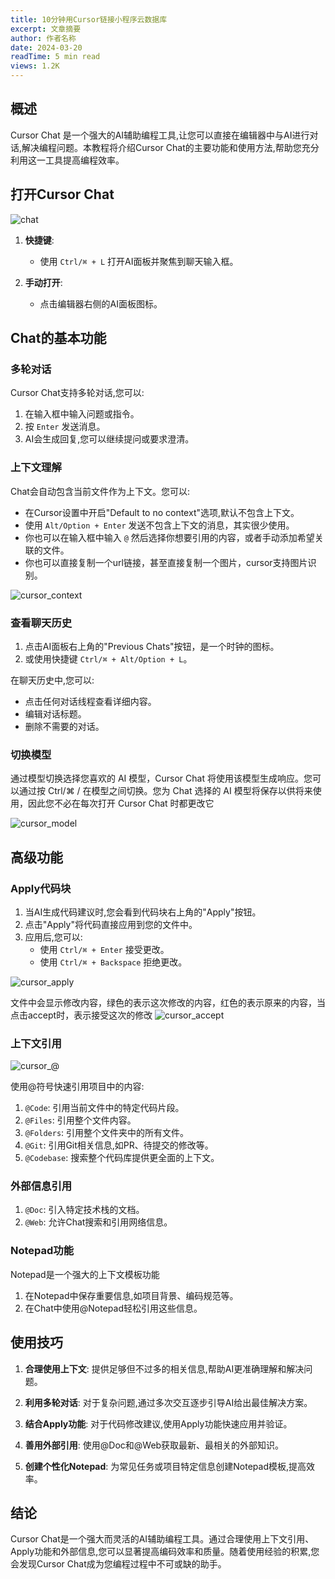 ```yaml
---
title: 10分钟用Cursor链接小程序云数据库
excerpt: 文章摘要
author: 作者名称
date: 2024-03-20
readTime: 5 min read
views: 1.2K
---
```


## 概述

Cursor Chat 是一个强大的AI辅助编程工具,让您可以直接在编辑器中与AI进行对话,解决编程问题。本教程将介绍Cursor Chat的主要功能和使用方法,帮助您充分利用这一工具提高编程效率。

## 打开Cursor Chat

![chat](/chat.png)

1. **快捷键**: 
   - 使用 `Ctrl/⌘ + L` 打开AI面板并聚焦到聊天输入框。

2. **手动打开**:
   - 点击编辑器右侧的AI面板图标。

## Chat的基本功能

### 多轮对话

Cursor Chat支持多轮对话,您可以:

1. 在输入框中输入问题或指令。
2. 按 `Enter` 发送消息。
3. AI会生成回复,您可以继续提问或要求澄清。

### 上下文理解

Chat会自动包含当前文件作为上下文。您可以:

- 在Cursor设置中开启"Default to no context"选项,默认不包含上下文。
- 使用 `Alt/Option + Enter` 发送不包含上下文的消息，其实很少使用。
- 你也可以在输入框中输入 `@` 然后选择你想要引用的内容，或者手动添加希望关联的文件。
- 你也可以直接复制一个url链接，甚至直接复制一个图片，cursor支持图片识别。

![cursor_context](/context.png)


### 查看聊天历史

1. 点击AI面板右上角的"Previous Chats"按钮，是一个时钟的图标。
2. 或使用快捷键 `Ctrl/⌘ + Alt/Option + L`。

在聊天历史中,您可以:
- 点击任何对话线程查看详细内容。
- 编辑对话标题。
- 删除不需要的对话。

### 切换模型

通过模型切换选择您喜欢的 AI 模型，Cursor Chat 将使用该模型生成响应。您可以通过按 Ctrl/⌘ / 在模型之间切换。您为 Chat 选择的 AI 模型将保存以供将来使用，因此您不必在每次打开 Cursor Chat 时都更改它

![cursor_model](/cursor_model.png)

## 高级功能

### Apply代码块

1. 当AI生成代码建议时,您会看到代码块右上角的"Apply"按钮。
2. 点击"Apply"将代码直接应用到您的文件中。
3. 应用后,您可以:
   - 使用 `Ctrl/⌘ + Enter` 接受更改。
   - 使用 `Ctrl/⌘ + Backspace` 拒绝更改。

![cursor_apply](/cursor_apply.png)

文件中会显示修改内容，绿色的表示这次修改的内容，红色的表示原来的内容，当点击accept时，表示接受这次的修改
![cursor_accept](/cursor_accept.png)

### 上下文引用

![cursor_@](/cursor_@.png)

使用@符号快速引用项目中的内容:

1. `@Code`: 引用当前文件中的特定代码片段。
2. `@Files`: 引用整个文件内容。
3. `@Folders`: 引用整个文件夹中的所有文件。
4. `@Git`: 引用Git相关信息,如PR、待提交的修改等。
5. `@Codebase`: 搜索整个代码库提供更全面的上下文。

### 外部信息引用

1. `@Doc`: 引入特定技术栈的文档。
2. `@Web`: 允许Chat搜索和引用网络信息。

### Notepad功能

Notepad是一个强大的上下文模板功能

1. 在Notepad中保存重要信息,如项目背景、编码规范等。
2. 在Chat中使用@Notepad轻松引用这些信息。

## 使用技巧

1. **合理使用上下文**: 提供足够但不过多的相关信息,帮助AI更准确理解和解决问题。

2. **利用多轮对话**: 对于复杂问题,通过多次交互逐步引导AI给出最佳解决方案。

3. **结合Apply功能**: 对于代码修改建议,使用Apply功能快速应用并验证。

4. **善用外部引用**: 使用@Doc和@Web获取最新、最相关的外部知识。

5. **创建个性化Notepad**: 为常见任务或项目特定信息创建Notepad模板,提高效率。

## 结论

Cursor Chat是一个强大而灵活的AI辅助编程工具。通过合理使用上下文引用、Apply功能和外部信息,您可以显著提高编码效率和质量。随着使用经验的积累,您会发现Cursor Chat成为您编程过程中不可或缺的助手。